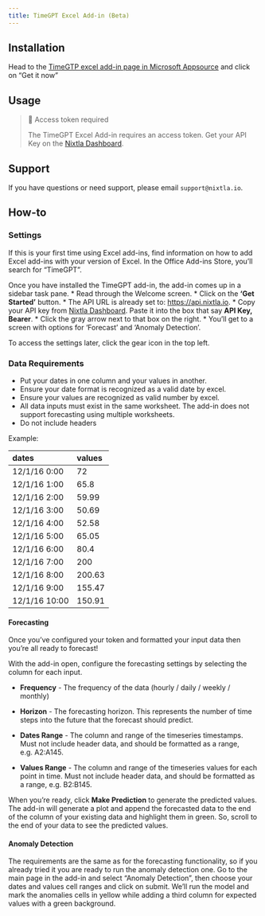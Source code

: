 ```yaml
---
title: TimeGPT Excel Add-in (Beta)
---
```


## Installation

Head to the [TimeGTP excel add-in page in Microsoft
Appsource](https://appsource.microsoft.com/en-us/product/office/WA200006429?tab=Overview)
and click on “Get it now”

## Usage

> 📘 Access token required
>
> The TimeGPT Excel Add-in requires an access token. Get your API Key on
> the [Nixtla Dashboard](http://dashboard.nixtla.io).

## Support

If you have questions or need support, please email `support@nixtla.io`.

## How-to

### Settings

If this is your first time using Excel add-ins, find information on how
to add Excel add-ins with your version of Excel. In the Office Add-ins
Store, you’ll search for “TimeGPT”.

Once you have installed the TimeGPT add-in, the add-in comes up in a
sidebar task pane. \* Read through the Welcome screen. \* Click on the
**‘Get Started’** button. \* The API URL is already set to:
https://api.nixtla.io. \* Copy your API key from [Nixtla
Dashboard](http://dashboard.nixtla.io). Paste it into the box that say
**API Key, Bearer**. \* Click the gray arrow next to that box on the
right. \* You’ll get to a screen with options for ‘Forecast’ and
‘Anomaly Detection’.

To access the settings later, click the gear icon in the top left.

### Data Requirements

-   Put your dates in one column and your values in another.
-   Ensure your date format is recognized as a valid date by excel.
-   Ensure your values are recognized as valid number by excel.
-   All data inputs must exist in the same worksheet. The add-in does
    not support forecasting using multiple worksheets.
-   Do not include headers

Example:

| dates         | values |
|:--------------|:-------|
| 12/1/16 0:00  | 72     |
| 12/1/16 1:00  | 65.8   |
| 12/1/16 2:00  | 59.99  |
| 12/1/16 3:00  | 50.69  |
| 12/1/16 4:00  | 52.58  |
| 12/1/16 5:00  | 65.05  |
| 12/1/16 6:00  | 80.4   |
| 12/1/16 7:00  | 200    |
| 12/1/16 8:00  | 200.63 |
| 12/1/16 9:00  | 155.47 |
| 12/1/16 10:00 | 150.91 |

#### Forecasting

Once you’ve configured your token and formatted your input data then
you’re all ready to forecast!

With the add-in open, configure the forecasting settings by selecting
the column for each input.

-   **Frequency** - The frequency of the data (hourly / daily / weekly /
    monthly)

-   **Horizon** - The forecasting horizon. This represents the number of
    time steps into the future that the forecast should predict.

-   **Dates Range** - The column and range of the timeseries timestamps.
    Must not include header data, and should be formatted as a range,
    e.g. A2:A145.

-   **Values Range** - The column and range of the timeseries values for
    each point in time. Must not include header data, and should be
    formatted as a range, e.g. B2:B145.

When you’re ready, click **Make Prediction** to generate the predicted
values. The add-in will generate a plot and append the forecasted data
to the end of the column of your existing data and highlight them in
green. So, scroll to the end of your data to see the predicted values.

#### Anomaly Detection

The requirements are the same as for the forecasting functionality, so
if you already tried it you are ready to run the anomaly detection one.
Go to the main page in the add-in and select “Anomaly Detection”, then
choose your dates and values cell ranges and click on submit. We’ll run
the model and mark the anomalies cells in yellow while adding a third
column for expected values with a green background.

